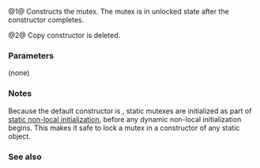 {{cpp/thread/mutex/title|mutex}}
{{cpp/thread/mutex/navbar}}
{{dcl begin}}
{{dcl|num=1|since=c++11|
constexpr mutex() noexcept;
}}
{{dcl|num=2|since=c++11|1=
mutex( const mutex&amp; ) = delete;
}}
{{dcl end}}

@1@ Constructs the mutex. The mutex is in unlocked state after the constructor completes.

@2@ Copy constructor is deleted.

===Parameters===
(none)

===Notes===
Because the default constructor is {{c|constexpr}}, static mutexes are initialized as part of [[cpp/language/initialization#Non-local_variables|static non-local initialization]], before any dynamic non-local initialization begins. This makes it safe to lock a mutex in a constructor of any static object.

===See also===
{{dsc begin}}
{{dsc see c|c/thread/mtx_init}}
{{dsc end}}

{{langlinks|de|es|fr|it|ja|pt|ru|zh}}